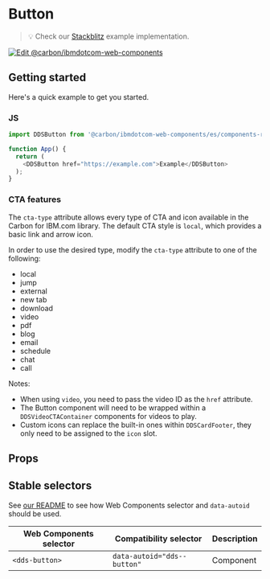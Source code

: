 
# Button

> 💡 Check our
> [Stackblitz](https://stackblitz.com/github/carbon-design-system/carbon-for-ibm-dotcom/tree/main/packages/web-components/examples/stackblitz/components-react/button)
> example implementation.

[![Edit @carbon/ibmdotcom-web-components](https://developer.stackblitz.com/img/open_in_stackblitz.svg)](https://stackblitz.com/github/carbon-design-system/carbon-for-ibm-dotcom/tree/main/packages/web-components/examples/stackblitz/components-react/button)

## Getting started

Here's a quick example to get you started.

### JS

```javascript
import DDSButton from '@carbon/ibmdotcom-web-components/es/components-react/button/index.js';

function App() {
  return (
    <DDSButton href="https://example.com">Example</DDSButton>
  );
}
```

### CTA features

The `cta-type` attribute allows every type of CTA and icon available in the Carbon for IBM.com library. 
The default CTA style is `local`, which provides a basic link and arrow icon.

In order to use the desired type, modify the `cta-type` attribute to one of the following:

* local
* jump
* external
* new tab
* download
* video
* pdf
* blog
* email
* schedule
* chat
* call

Notes: 
* When using `video`, you need to pass the video ID as the `href` attribute.
* The Button component will need to be wrapped within a `DDSVideoCTAContainer` components for videos to play.
* Custom icons can replace the built-in ones within `DDSCardFooter`, they only need to be assigned to the `icon` slot.


## Props

<Props of={PropTypesRef} />

## Stable selectors

See [our README](https://github.com/carbon-design-system/carbon-for-ibm-dotcom/tree/main/packages/web-components#stable-selectors-for-analytics-and-integratione2e-testing-in-web-components) to see how Web Components selector and `data-autoid` should be used.

| Web Components selector   | Compatibility selector                 | Description |
| ------------------------- | -------------------------------------- | ----------- |
| `<dds-button>`      | `data-autoid="dds--button"`      | Component   |

<Description markdown={contributing} />
